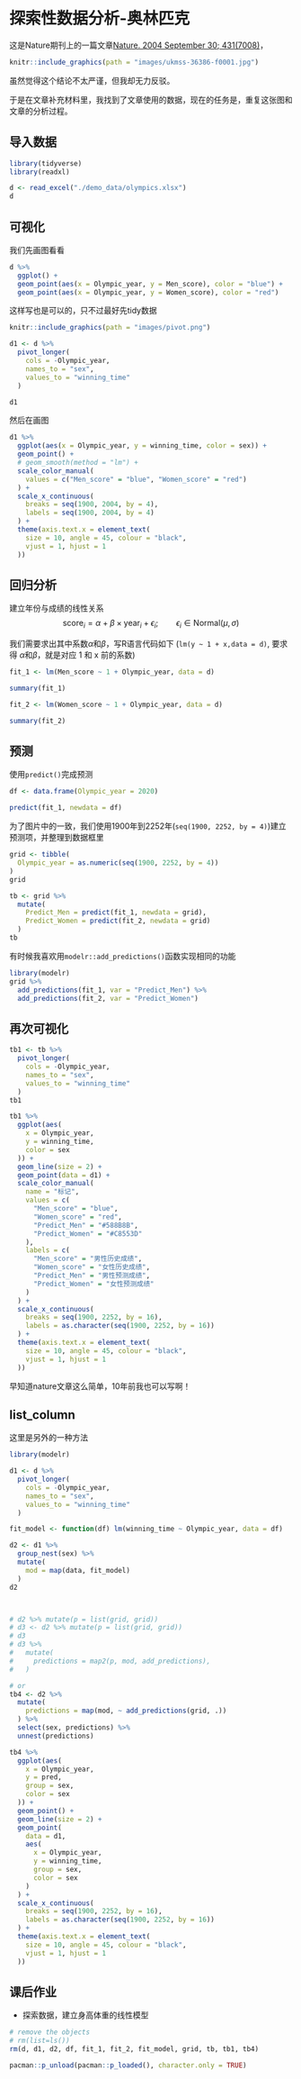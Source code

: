 # 探索性数据分析-奥林匹克 {#eda-olympics}


这是Nature期刊上的一篇文章[Nature. 2004 September 30; 431(7008)](https://www.ncbi.nlm.nih.gov/pmc/articles/PMC3173856/#SD2)，

```r
knitr::include_graphics(path = "images/ukmss-36386-f0001.jpg")
```

虽然觉得这个结论不太严谨，但我却无力反驳。

于是在文章补充材料里，我找到了文章使用的数据，现在的任务是，重复这张图和文章的分析过程。


## 导入数据
```r
library(tidyverse)
library(readxl)
```


```r
d <- read_excel("./demo_data/olympics.xlsx")
d
```


## 可视化

我们先画图看看

```r
d %>%
  ggplot() +
  geom_point(aes(x = Olympic_year, y = Men_score), color = "blue") +
  geom_point(aes(x = Olympic_year, y = Women_score), color = "red")
```
这样写也是可以的，只不过最好先tidy数据

```r
knitr::include_graphics(path = "images/pivot.png")
```

```r
d1 <- d %>%
  pivot_longer(
    cols = -Olympic_year,
    names_to = "sex",
    values_to = "winning_time"
  )

d1
```

然后在画图

```r
d1 %>%
  ggplot(aes(x = Olympic_year, y = winning_time, color = sex)) +
  geom_point() +
  # geom_smooth(method = "lm") +
  scale_color_manual(
    values = c("Men_score" = "blue", "Women_score" = "red")
  ) +
  scale_x_continuous(
    breaks = seq(1900, 2004, by = 4),
    labels = seq(1900, 2004, by = 4)
  ) +
  theme(axis.text.x = element_text(
    size = 10, angle = 45, colour = "black",
    vjust = 1, hjust = 1
  ))
```


## 回归分析

建立年份与成绩的线性关系
$$ 
\text{score}_i = \alpha + \beta \times \text{year}_i + \epsilon_i; \qquad \epsilon_i\in \text{Normal}(\mu, \sigma)
$$

我们需要求出其中系数$\alpha$和$\beta$，写R语言代码如下
(`lm(y ~ 1 + x,data = d)`, 要求得 $\alpha$和$\beta$，就是对应 1 和 x 前的系数)


```r
fit_1 <- lm(Men_score ~ 1 + Olympic_year, data = d)

summary(fit_1)
```



```r
fit_2 <- lm(Women_score ~ 1 + Olympic_year, data = d)

summary(fit_2)
```






## 预测

使用`predict()`完成预测

```r
df <- data.frame(Olympic_year = 2020)

predict(fit_1, newdata = df)
```



为了图片中的一致，我们使用1900年到2252年(`seq(1900, 2252, by = 4)`)建立预测项，并整理到数据框里

```r
grid <- tibble(
  Olympic_year = as.numeric(seq(1900, 2252, by = 4))
)
grid
```


```r
tb <- grid %>%
  mutate(
    Predict_Men = predict(fit_1, newdata = grid),
    Predict_Women = predict(fit_2, newdata = grid)
  )
tb
```


有时候我喜欢用`modelr::add_predictions()`函数实现相同的功能
```r
library(modelr)
grid %>%
  add_predictions(fit_1, var = "Predict_Men") %>%
  add_predictions(fit_2, var = "Predict_Women")
```


## 再次可视化

```r
tb1 <- tb %>%
  pivot_longer(
    cols = -Olympic_year,
    names_to = "sex",
    values_to = "winning_time"
  )
tb1
```


```r
tb1 %>%
  ggplot(aes(
    x = Olympic_year,
    y = winning_time,
    color = sex
  )) +
  geom_line(size = 2) +
  geom_point(data = d1) +
  scale_color_manual(
    name = "标记",
    values = c(
      "Men_score" = "blue",
      "Women_score" = "red",
      "Predict_Men" = "#588B8B",
      "Predict_Women" = "#C8553D"
    ),
    labels = c(
      "Men_score" = "男性历史成绩",
      "Women_score" = "女性历史成绩",
      "Predict_Men" = "男性预测成绩",
      "Predict_Women" = "女性预测成绩"
    )
  ) +
  scale_x_continuous(
    breaks = seq(1900, 2252, by = 16),
    labels = as.character(seq(1900, 2252, by = 16))
  ) +
  theme(axis.text.x = element_text(
    size = 10, angle = 45, colour = "black",
    vjust = 1, hjust = 1
  ))
```
早知道nature文章这么简单，10年前我也可以写啊！



## list_column

这里是另外的一种方法
```r
library(modelr)
```

```r
d1 <- d %>%
  pivot_longer(
    cols = -Olympic_year,
    names_to = "sex",
    values_to = "winning_time"
  )

fit_model <- function(df) lm(winning_time ~ Olympic_year, data = df)

d2 <- d1 %>%
  group_nest(sex) %>%
  mutate(
    mod = map(data, fit_model)
  )
d2



# d2 %>% mutate(p = list(grid, grid))
# d3 <- d2 %>% mutate(p = list(grid, grid))
# d3
# d3 %>%
#   mutate(
#     predictions = map2(p, mod, add_predictions),
#   )

# or
tb4 <- d2 %>%
  mutate(
    predictions = map(mod, ~ add_predictions(grid, .))
  ) %>%
  select(sex, predictions) %>%
  unnest(predictions)

tb4 %>%
  ggplot(aes(
    x = Olympic_year,
    y = pred,
    group = sex,
    color = sex
  )) +
  geom_point() +
  geom_line(size = 2) +
  geom_point(
    data = d1,
    aes(
      x = Olympic_year,
      y = winning_time,
      group = sex,
      color = sex
    )
  ) +
  scale_x_continuous(
    breaks = seq(1900, 2252, by = 16),
    labels = as.character(seq(1900, 2252, by = 16))
  ) +
  theme(axis.text.x = element_text(
    size = 10, angle = 45, colour = "black",
    vjust = 1, hjust = 1
  ))
```

## 课后作业

- 探索数据，建立身高体重的线性模型




```r
# remove the objects
# rm(list=ls())
rm(d, d1, d2, df, fit_1, fit_2, fit_model, grid, tb, tb1, tb4)
```

```r
pacman::p_unload(pacman::p_loaded(), character.only = TRUE)
```
